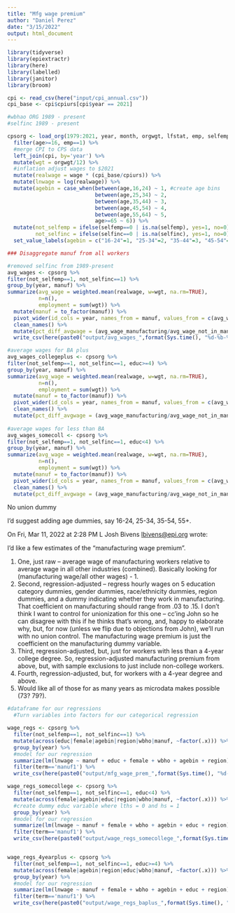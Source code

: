```yaml
---
title: "Mfg wage premium"
author: "Daniel Perez"
date: "3/15/2022"
output: html_document
---
```



```r
library(tidyverse)
library(epiextractr)
library(here)
library(labelled)
library(janitor)
library(broom)
```

```r
cpi <- read_csv(here("input/cpi_annual.csv")) 
cpi_base <- cpi$cpiurs[cpi$year == 2021] 

```

```r
#wbhao ORG 1989 - present
#selfinc 1989 - present

cpsorg <- load_org(1979:2021, year, month, orgwgt, lfstat, emp, selfemp, selfinc, manuf, wage, age, female, educ, gradeatn, wbho, wbhao, region) %>% 
  filter(age>=16, emp==1) %>% 
  #merge CPI to CPS data
  left_join(cpi, by='year') %>% 
  mutate(wgt = orgwgt/12) %>% 
  #inflation adjust wages to $2021
  mutate(realwage = wage * (cpi_base/cpiurs)) %>% 
  mutate(lnwage = log(realwage)) %>% 
  mutate(agebin = case_when(between(age,16,24) ~ 1, #create age bins
                            between(age,25,34) ~ 2,
                            between(age,35,44) ~ 3,
                            between(age,45,54) ~ 4,
                            between(age,55,64) ~ 5,
                            age>=65 ~ 6)) %>% 
  mutate(not_selfemp = ifelse(selfemp==0 | is.na(selfemp), yes=1, no=0),
         not_selfinc = ifelse(selfinc==0 | is.na(selfinc), yes=1, no=0)) %>% 
  set_value_labels(agebin = c("16-24"=1, "25-34"=2, "35-44"=3, "45-54"=4, "55-64"=5, "65&up"=6))  

```


```r

### Disaggregate manuf from all workers

#removed selfinc from 1989-present
avg_wages <- cpsorg %>% 
filter(not_selfemp==1, not_selfinc==1) %>% 
group_by(year, manuf) %>% 
summarize(avg_wage = weighted.mean(realwage, w=wgt, na.rm=TRUE),
          n=n(),
          employment = sum(wgt)) %>% 
  mutate(manuf = to_factor(manuf)) %>% 
  pivot_wider(id_cols = year, names_from = manuf, values_from = c(avg_wage, n, employment)) %>% 
  clean_names() %>% 
  mutate(pct_diff_avgwage = (avg_wage_manufacturing/avg_wage_not_in_manufacturing)-1) %>% 
  write_csv(here(paste0("output/avg_wages_",format(Sys.time(), "%d-%b-%Y %H.%M"),".csv")))

#average wages for BA plus
avg_wages_collegeplus <- cpsorg %>% 
filter(not_selfemp==1, not_selfinc==1, educ>=4) %>% 
group_by(year, manuf) %>% 
summarize(avg_wage = weighted.mean(realwage, w=wgt, na.rm=TRUE),
          n=n(),
          employment = sum(wgt)) %>% 
  mutate(manuf = to_factor(manuf)) %>% 
  pivot_wider(id_cols = year, names_from = manuf, values_from = c(avg_wage, n, employment)) %>% 
  clean_names() %>% 
  mutate(pct_diff_avgwage = (avg_wage_manufacturing/avg_wage_not_in_manufacturing)-1)
  
#average wages for less than BA
avg_wages_somecoll <- cpsorg %>% 
filter(not_selfemp==1, not_selfinc==1, educ<4) %>% 
group_by(year, manuf) %>% 
summarize(avg_wage = weighted.mean(realwage, w=wgt, na.rm=TRUE),
          n=n(),
          employment = sum(wgt)) %>% 
  mutate(manuf = to_factor(manuf)) %>% 
  pivot_wider(id_cols = year, names_from = manuf, values_from = c(avg_wage, n, employment)) %>% 
  clean_names() %>% 
  mutate(pct_diff_avgwage = (avg_wage_manufacturing/avg_wage_not_in_manufacturing)-1)

```

No union dummy

I'd suggest adding age dummies, say 16-24, 25-34, 35-54, 55+. 

On Fri, Mar 11, 2022 at 2:28 PM L Josh Bivens <lbivens@epi.org> wrote:

I’d like a few estimates of the “manufacturing wage premium”.
 
1. One, just raw – average wage of manufacturing workers relative to average wage in all other industries (combined). Basically looking for (manufacturing wage/all other wages) - 1.
2. Second, regression-adjusted – regress hourly wages on 5 education category dummies, gender dummies, race/ethnicity dummies, region dummies, and a dummy indicating whether they work in manufacturing. That coefficient on manufacturing should range from .03 to .15. I don’t think I want to control for unionization for this one – cc’ing John so he can disagree with this if he thinks that’s wrong, and, happy to elaborate why, but, for now (unless we flip due to objections from John), we’ll run with no union control. The manufacturing wage premium is just the coefficient on the manufacturing dummy variable.
3. Third, regression-adjusted, but, just for workers with less than a 4-year college degree. So, regression-adjusted manufacturing premium from above, but, with sample exclusions to just include non-college workers.
4. Fourth, regression-adjusted, but, for workers with a 4-year degree and above. 
5. Would like all of those for as many years as microdata makes possible (73? 79?).


```r

#dataframe for our regressions
  #Turn variables into factors for our categorical regression

wage_regs <- cpsorg %>% 
  filter(not_selfemp==1, not_selfinc==1) %>%
  mutate(across(educ|female|agebin|region|wbho|manuf, ~factor(.x))) %>% 
  group_by(year) %>% 
  #model for our regression
  summarize(lm(lnwage ~ manuf + educ + female + wbho + agebin + region) %>%  tidy()) %>% 
  filter(term=='manuf1') %>% 
  write_csv(here(paste0("output/mfg_wage_prem_",format(Sys.time(), "%d-%b-%Y %H.%M"),".csv")))

wage_regs_somecollege <- cpsorg %>% 
  filter(not_selfemp==1, not_selfinc==1, educ<4) %>%
  mutate(across(female|agebin|educ|region|wbho|manuf, ~factor(.x))) %>%
  #create dummy educ variable where lths = 0 and hs = 1
  group_by(year) %>% 
  #model for our regression
  summarize(lm(lnwage ~ manuf + female + wbho + agebin + educ + region) %>%  tidy()) %>% 
  filter(term=='manuf1') %>% 
  write_csv(here(paste0("output/wage_regs_somecollege_",format(Sys.time(), "%d-%b-%Y %H.%M"),".csv")))


wage_regs_4yearplus <- cpsorg %>% 
  filter(not_selfemp==1, not_selfinc==1, educ>=4) %>%
  mutate(across(female|agebin|region|educ|wbho|manuf, ~factor(.x))) %>%
  group_by(year) %>% 
  #model for our regression
  summarize(lm(lnwage ~ manuf + female + wbho + agebin + educ + region) %>%  tidy()) %>% 
  filter(term=='manuf1') %>% 
  write_csv(here(paste0("output/wage_regs_baplus_",format(Sys.time(), "%d-%b-%Y %H.%M"),".csv")))

```



